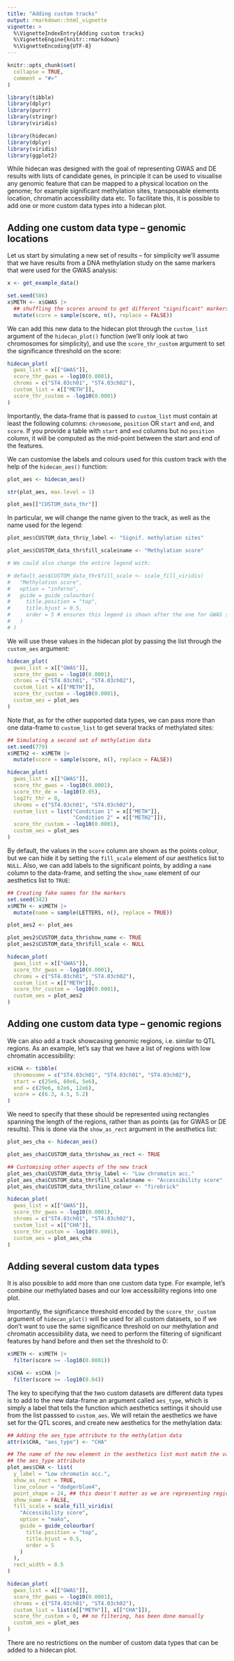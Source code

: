 ```yaml
---
title: "Adding custom tracks"
output: rmarkdown::html_vignette
vignette: >
  %\VignetteIndexEntry{Adding custom tracks}
  %\VignetteEngine{knitr::rmarkdown}
  %\VignetteEncoding{UTF-8}
---
```


```r
knitr::opts_chunk$set(
  collapse = TRUE,
  comment = "#>"
)

library(tibble)
library(dplyr)
library(purrr)
library(stringr)
library(viridis)
```

```r
library(hidecan)
library(dplyr)
library(viridis)
library(ggplot2)
```

While hidecan was designed with the goal of representing GWAS and DE results with lists of candidate genes, in principle it can be used to visualise any genomic feature that can be mapped to a physical location on the genome; for example significant methylation sites, transposable elements location, chromatin accessibility data etc. To facilitate this, it is possible to add one or more custom data types into a hidecan plot.

## Adding one custom data type -- genomic locations

Let us start by simulating a new set of results -- for simplicity we'll assume that we have results from a DNA methylation study on the same markers that were used for the GWAS analysis:

```r
x <- get_example_data()

set.seed(586)
x$METH <- x$GWAS |> 
  ## shuffling the scores around to get different "significant" markers
  mutate(score = sample(score, n(), replace = FALSE))
```

We can add this new data to the hidecan plot through the `custom_list` argument of the `hidecan_plot()` function (we'll only look at two chromosomes for simplicity), and use the `score_thr_custom` argument to set the significance threshold on the score:

```r
hidecan_plot(
  gwas_list = x[["GWAS"]],
  score_thr_gwas = -log10(0.0001),
  chroms = c("ST4.03ch01", "ST4.03ch02"),
  custom_list = x[["METH"]],
  score_thr_custom = -log10(0.0001)
)
```

Importantly, the data-frame that is passed to `custom_list` must contain at least the following columns: `chromosome`, `position` OR `start` and `end`, and `score`. If you provide a table with `start` and `end` columns but no `position` column, it will be computed as the mid-point between the start and end of the features.

We can customise the labels and colours used for this custom track with the help of the `hidecan_aes()` function:

```r
plot_aes <- hidecan_aes()

str(plot_aes, max.level = 1)

plot_aes[["CUSTOM_data_thr"]]
```

In particular, we will change the name given to the track, as well as the name used for the legend:

```r
plot_aes$CUSTOM_data_thr$y_label <- "Signif. methylation sites"

plot_aes$CUSTOM_data_thr$fill_scale$name <- "Methylation score"

# We could also change the entire legend with:

# default_aes$CUSTOM_data_thr$fill_scale <- scale_fill_viridis(
#   "Methylation score",
#   option = "inferno",
#   guide = guide_colourbar(
#     title.position = "top",
#     title.hjust = 0.5,
#     order = 5 # ensures this legend is shown after the one for GWAS scores
#   )
# )
```

We will use these values in the hidecan plot by passing the list through the `custom_aes` argument:

```r
hidecan_plot(
  gwas_list = x[["GWAS"]],
  score_thr_gwas = -log10(0.0001),
  chroms = c("ST4.03ch01", "ST4.03ch02"),
  custom_list = x[["METH"]],
  score_thr_custom = -log10(0.0001),
  custom_aes = plot_aes
)
```
 
 
Note that, as for the other supported data types, we can pass more than one data-frame to `custom_list` to get several tracks of methylated sites:

```r
## Simulating a second set of methylation data
set.seed(779)
x$METH2 <- x$METH |> 
  mutate(score = sample(score, n(), replace = FALSE))

hidecan_plot(
  gwas_list = x[["GWAS"]],    
  score_thr_gwas = -log10(0.0001),
  score_thr_de = -log10(0.05),
  log2fc_thr = 0,
  chroms = c("ST4.03ch01", "ST4.03ch02"),
  custom_list = list("Condition 1" = x[["METH"]],
                     "Condition 2" = x[["METH2"]]),
  score_thr_custom = -log10(0.0001),
  custom_aes = plot_aes
)
```

By default, the values in the `score` column are shown as the points colour, but we can hide it by setting the `fill_scale` element of our aesthetics list to `NULL`. Also, we can add labels to the significant points, by adding a `name` column to the data-frame, and setting the `show_name` element of our aesthetics list to `TRUE`:

```r
## Creating fake names for the markers
set.seed(342)
x$METH <- x$METH |> 
  mutate(name = sample(LETTERS, n(), replace = TRUE))

plot_aes2 <- plot_aes

plot_aes2$CUSTOM_data_thr$show_name <- TRUE
plot_aes2$CUSTOM_data_thr$fill_scale <- NULL

hidecan_plot(
  gwas_list = x[["GWAS"]],
  score_thr_gwas = -log10(0.0001),
  chroms = c("ST4.03ch01", "ST4.03ch02"),
  custom_list = x[["METH"]],
  score_thr_custom = -log10(0.0001),
  custom_aes = plot_aes2
)
```

## Adding one custom data type -- genomic regions

We can also add a track showcasing genomic regions, i.e. similar to QTL regions. As an example, let's say that we have a list of regions with low chromatin accessibility:

```r
x$CHA <- tibble(
  chromosome = c("ST4.03ch01", "ST4.03ch01", "ST4.03ch02"),
  start = c(25e6, 60e6, 5e6),
  end = c(29e6, 62e6, 12e6),
  score = c(6.3, 4.5, 5.2)
)
```

We need to specify that these should be represented using rectangles spanning the length of the regions, rather than as points (as for GWAS or DE results). This is done via the `show_as_rect` argument in the aesthetics list:

```r
plot_aes_cha <- hidecan_aes()

plot_aes_cha$CUSTOM_data_thr$show_as_rect <- TRUE

## Customising other aspects of the new track
plot_aes_cha$CUSTOM_data_thr$y_label <- "Low chromatin acc."
plot_aes_cha$CUSTOM_data_thr$fill_scale$name <- "Accessibility score"
plot_aes_cha$CUSTOM_data_thr$line_colour <- "firebrick"

hidecan_plot(
  gwas_list = x[["GWAS"]],
  score_thr_gwas = -log10(0.0001),
  chroms = c("ST4.03ch01", "ST4.03ch02"),
  custom_list = x[["CHA"]],
  score_thr_custom = -log10(0.0001),
  custom_aes = plot_aes_cha
)
```

## Adding several custom data types

It is also possible to add more than one custom data type. For example, let's combine our methylated bases and our low accessibility regions into one plot.

Importantly, the significance threshold encoded by the `score_thr_custom` argument of `hidecan_plot()` will be used for all custom datasets, so if we don't want to use the same significance threshold on our methylation and chromatin accessibility data, we need to perform the filtering of significant features by hand before and then set the threshold to 0:

```r
x$METH <- x$METH |> 
  filter(score >= -log10(0.0001))

x$CHA <- x$CHA |> 
  filter(score >= -log10(0.04))
```

The key to specifying that the two custom datasets are different data types is to add to the new data-frame an argument called `aes_type`, which is simply a label that tells the function which aesthetics settings it should use from the list passsed to `custom_aes`. We will retain the aesthetics we have set for the QTL scores, and create new aesthetics for the methylation data:

```r
## Adding the aes_type attribute to the methylation data
attr(x$CHA, "aes_type") <- "CHA"

## The name of the new element in the aesthetics list must match the value of
## the aes_type attribute
plot_aes$CHA <- list(
  y_label = "Low chromatin acc.",
  show_as_rect = TRUE,
  line_colour = "dodgerblue4",
  point_shape = 24, ## this doesn't matter as we are representing regions
  show_name = FALSE,
  fill_scale = scale_fill_viridis(
    "Accessibility score",
    option = "mako",
    guide = guide_colourbar(
      title.position = "top",
      title.hjust = 0.5,
      order = 5
    )
  ),
  rect_width = 0.5
)

hidecan_plot(
  gwas_list = x[["GWAS"]],
  score_thr_gwas = -log10(0.0001),
  chroms = c("ST4.03ch01", "ST4.03ch02"),
  custom_list = list(x[["METH"]], x[["CHA"]]),
  score_thr_custom = 0, ## no filtering, has been done manually
  custom_aes = plot_aes
)
```

There are no restrictions on the number of custom data types that can be added to a hidecan plot.
